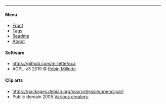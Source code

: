 ---

<Flex>
<Box sx={{ width: ["100%", "50%"] }}>

#### Menu

- [Front](/)
- [Tags](/tags)
- [Readme](/readme)
- [About](/about)

</Box>
<Box sx={{ width: ["100%", "50%"] }}>

#### Software

- <https://github.com/millette/oca>
- AGPL-v3 2019 © [Robin Millette](http://robin.millette.info/).

</Box>
<Box sx={{ width: ["100%", "50%"] }}>

#### Clip arts

- <https://packages.debian.org/source/jessie/openclipart>
- Public domain 2005 [Various creators](https://openclipart.org/).

</Box>
</Flex>
